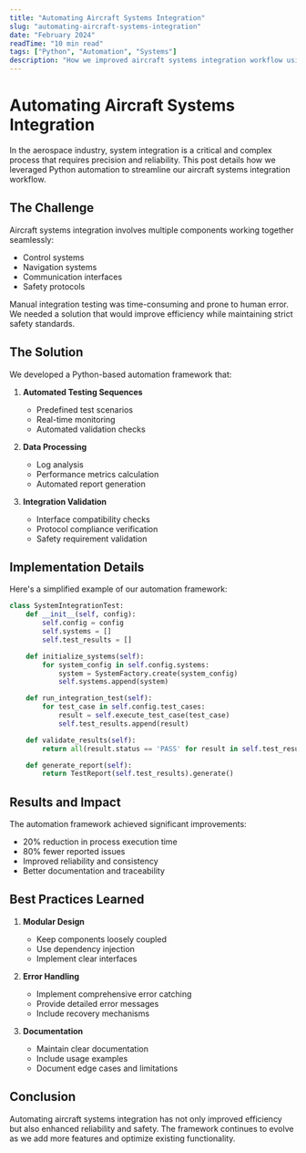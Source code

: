 ---
title: "Automating Aircraft Systems Integration"
slug: "automating-aircraft-systems-integration"
date: "February 2024"
readTime: "10 min read"
tags: ["Python", "Automation", "Systems"]
description: "How we improved aircraft systems integration workflow using Python automation."
---

# Automating Aircraft Systems Integration

In the aerospace industry, system integration is a critical and complex process that requires precision and reliability. This post details how we leveraged Python automation to streamline our aircraft systems integration workflow.

## The Challenge

Aircraft systems integration involves multiple components working together seamlessly:
- Control systems
- Navigation systems
- Communication interfaces
- Safety protocols

Manual integration testing was time-consuming and prone to human error. We needed a solution that would improve efficiency while maintaining strict safety standards.

## The Solution

We developed a Python-based automation framework that:

1. **Automated Testing Sequences**
   - Predefined test scenarios
   - Real-time monitoring
   - Automated validation checks

2. **Data Processing**
   - Log analysis
   - Performance metrics calculation
   - Automated report generation

3. **Integration Validation**
   - Interface compatibility checks
   - Protocol compliance verification
   - Safety requirement validation

## Implementation Details

Here's a simplified example of our automation framework:

```python
class SystemIntegrationTest:
    def __init__(self, config):
        self.config = config
        self.systems = []
        self.test_results = []

    def initialize_systems(self):
        for system_config in self.config.systems:
            system = SystemFactory.create(system_config)
            self.systems.append(system)

    def run_integration_test(self):
        for test_case in self.config.test_cases:
            result = self.execute_test_case(test_case)
            self.test_results.append(result)

    def validate_results(self):
        return all(result.status == 'PASS' for result in self.test_results)

    def generate_report(self):
        return TestReport(self.test_results).generate()
```

## Results and Impact

The automation framework achieved significant improvements:

- 20% reduction in process execution time
- 80% fewer reported issues
- Improved reliability and consistency
- Better documentation and traceability

## Best Practices Learned

1. **Modular Design**
   - Keep components loosely coupled
   - Use dependency injection
   - Implement clear interfaces

2. **Error Handling**
   - Implement comprehensive error catching
   - Provide detailed error messages
   - Include recovery mechanisms

3. **Documentation**
   - Maintain clear documentation
   - Include usage examples
   - Document edge cases and limitations

## Conclusion

Automating aircraft systems integration has not only improved efficiency but also enhanced reliability and safety. The framework continues to evolve as we add more features and optimize existing functionality. 